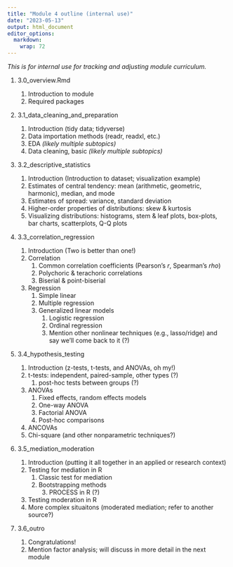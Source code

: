 ```yaml
---
title: "Module 4 outline (internal use)"
date: "2023-05-13"
output: html_document
editor_options: 
  markdown: 
    wrap: 72
---
```


*This is for internal use for tracking and adjusting module curriculum.*

1.  3.0_overview.Rmd

    1.  Introduction to module
    2.  Required packages
    
2.  3.1_data_cleaning_and_preparation

    1.  Introduction (tidy data; tidyverse)
    2.  Data importation methods (readr, readxl, etc.)
    3.  EDA *(likely multiple subtopics)*
    4.  Data cleaning, basic *(likely multiple subtopics)*

3.  3.2_descriptive_statistics

    1.  Introduction (Introduction to dataset; visualization example)
    2.  Estimates of central tendency: mean (arithmetic, geometric,
        harmonic), median, and mode
    3.  Estimates of spread: variance, standard deviation
    4.  Higher-order properties of distributions: skew & kurtosis
    5.  Visualizing distributions: histograms, stem & leaf plots,
        box-plots, bar charts, scatterplots, Q-Q plots

4.  3.3_correlation_regression

    1.  Introduction (Two is better than one!)
    2.  Correlation
        1.  Common correlation coefficients (Pearson's *r*, Spearman's
            *rho*)
        2.  Polychoric & terachoric correlations
        3.  Biserial & point-biserial
    3.  Regression
        1.  Simple linear
        2.  Multiple regression
        3.  Generalized linear models
            1.  Logistic regression
            2.  Ordinal regression
            3.  Mention other nonlinear techniques (e.g., lasso/ridge)
                and say we'll come back to it (?)

5.  3.4_hypothesis_testing

    1.  Introduction (z-tests, t-tests, and ANOVAs, oh my!)
    2.  t-tests: independent, paired-sample, other types (?)
        1.  post-hoc tests between groups (?)
    3.  ANOVAs
        1.  Fixed effects, random effects models
        2.  One-way ANOVA
        3.  Factorial ANOVA
        4.  Post-hoc comparisons
    4.  ANCOVAs
    5.  Chi-square (and other nonparametric techniques?)

6.  3.5_mediation_moderation
    
    1. Introduction (putting it all together in an applied or research context)
    2. Testing for mediation in R
        1. Classic test for mediation
        2. Bootstrapping methods
            3. PROCESS in R (?)
    3. Testing moderation in R
    4. More complex situaitons (moderated mediation; refer to another source?)

7.  3.6_outro
    
    1. Congratulations!
    2. Mention factor analysis; will discuss in more detail in the next module
